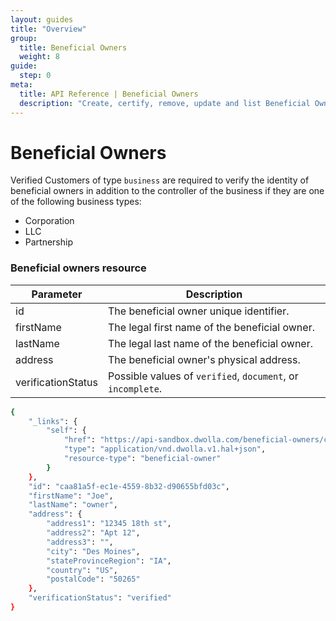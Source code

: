 ```yaml
---
layout: guides
title: "Overview"
group:
  title: Beneficial Owners
  weight: 8
guide:
  step: 0
meta:
  title: API Reference | Beneficial Owners
  description: "Create, certify, remove, update and list Beneficial Owners for a Business Verified Customer."
---
```



# Beneficial Owners

Verified Customers of type `business` are required to verify the identity of beneficial owners in addition to the controller of the business if they are one of the following business types:

- Corporation
- LLC
- Partnership

<InlineCTA
  icon={guideIcon}
  text="For more information on how to add beneficial owners, or to learn more on whether certain business types are exempt, reference our step by step guide."
  href="/guides/business-verified-customer/add-beneficial-owners"
/>

### Beneficial owners resource

| Parameter          | Description                                                 |
| ------------------ | ----------------------------------------------------------- |
| id                 | The beneficial owner unique identifier.                     |
| firstName          | The legal first name of the beneficial owner.               |
| lastName           | The legal last name of the beneficial owner.                |
| address            | The beneficial owner's physical address.                    |
| verificationStatus | Possible values of `verified`, `document`, or `incomplete`. |

```bash
{
    "_links": {
        "self": {
            "href": "https://api-sandbox.dwolla.com/beneficial-owners/caa81a5f-ec1e-4559-8b32-d90655bfd03c",
            "type": "application/vnd.dwolla.v1.hal+json",
            "resource-type": "beneficial-owner"
        }
    },
    "id": "caa81a5f-ec1e-4559-8b32-d90655bfd03c",
    "firstName": "Joe",
    "lastName": "owner",
    "address": {
        "address1": "12345 18th st",
        "address2": "Apt 12",
        "address3": "",
        "city": "Des Moines",
        "stateProvinceRegion": "IA",
        "country": "US",
        "postalCode": "50265"
    },
    "verificationStatus": "verified"
}
```
